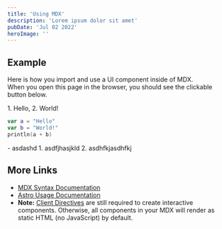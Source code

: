 ```yaml
---
title: 'Using MDX'
description: 'Lorem ipsum dolor sit amet'
pubDate: 'Jul 02 2022'
heroImage: ''
---
```


## Example

Here is how you import and use a UI component inside of MDX.  
When you open this page in the browser, you should see the clickable button below.


<EncryptContent password="123">
1. Hello,
2. World!

```kotlin
var a = "Hello"
var b = "World!"
println(a + b)
```
</EncryptContent>

<EncryptContent>
- asdashd
1. asdfjhasjkld
2. asdhfkjasdhfkj
</EncryptContent>




## More Links

- [MDX Syntax Documentation](https://mdxjs.com/docs/what-is-mdx)
- [Astro Usage Documentation](https://docs.astro.build/en/guides/markdown-content/#markdown-and-mdx-pages)
- **Note:** [Client Directives](https://docs.astro.build/en/reference/directives-reference/#client-directives) are still required to create interactive components. Otherwise, all components in your MDX will render as static HTML (no JavaScript) by default.

